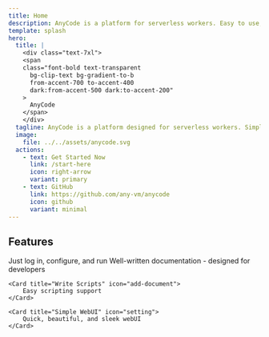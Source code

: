 ```yaml
---
title: Home
description: AnyCode is a platform for serverless workers. Easy to use, and quick to set up.
template: splash
hero:
  title: |
    <div class="text-7xl">
    <span
    class="font-bold text-transparent
      bg-clip-text bg-gradient-to-b
      from-accent-700 to-accent-400
      dark:from-accent-500 dark:to-accent-200"
    >
      AnyCode
    </span>
    </div>
  tagline: AnyCode is a platform designed for serverless workers. Simple to use and fast to set up. Quick, easy, and effective configuration—get everything up and running in less than three minutes! Use Discord to log in, and get started!
  image:
    file: ../../assets/anycode.svg
  actions:
    - text: Get Started Now
      link: /start-here
      icon: right-arrow
      variant: primary
    - text: GitHub
      link: https://github.com/any-vm/anycode
      icon: github
      variant: minimal
---
```



## Features

<CardGrid stagger>
  <Card title="Quick" icon="star">
		Just log in, configure, and run
	</Card>
  
  <Card title="Documented" icon="open-book">
		Well-written documentation - designed for developers
	</Card>

    <Card title="Write Scripts" icon="add-document">
    	Easy scripting support
    </Card>

    <Card title="Simple WebUI" icon="setting">
    	Quick, beautiful, and sleek webUI
    </Card>

</CardGrid>
